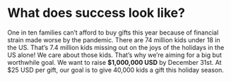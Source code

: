 
# What does success look like?

One in ten families can’t afford to buy gifts this year because of financial strain made worse by the pandemic. There are 74 million kids under 18 in the US. That’s 7.4 million kids missing out on the joys of the holidays in the US alone! 
We care about those kids. That’s why we’re aiming for a big but worthwhile goal. 
We want to raise **$1,000,000 USD** by December 31st. At $25 USD per gift, our goal is to give 40,000 kids a gift this holiday season.